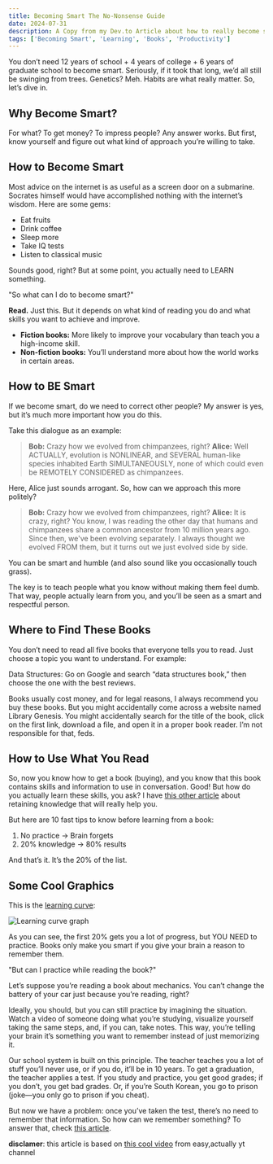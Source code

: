 ```yaml
---
title: Becoming Smart The No-Nonsense Guide
date: 2024-07-31
description: A Copy from my Dev.to Article about how to really become smart
tags: ['Becoming Smart', 'Learning', 'Books', 'Productivity']
---
```


You don’t need 12 years of school + 4 years of college + 6 years of graduate school to become smart. Seriously, if it
took that long, we’d all still be swinging from trees. Genetics? Meh. Habits are what really matter. So, let’s dive in.

## Why Become Smart?

For what? To get money? To impress people? Any answer works. But first, know yourself and figure out what kind of
approach you’re willing to take.

## How to Become Smart

Most advice on the internet is as useful as a screen door on a submarine. Socrates himself would have accomplished
nothing with the internet’s wisdom. Here are some gems:

- Eat fruits
- Drink coffee
- Sleep more
- Take IQ tests
- Listen to classical music

Sounds good, right? But at some point, you actually need to LEARN something.

"So what can I do to become smart?"

**Read.** Just this. But it depends on what kind of reading you do and what skills you want to achieve and improve.

- **Fiction books:** More likely to improve your vocabulary than teach you a high-income skill.
- **Non-fiction books:** You’ll understand more about how the world works in certain areas.

## How to BE Smart

If we become smart, do we need to correct other people? My answer is yes, but it’s much more important how you do this.

Take this dialogue as an example:

> **Bob:** Crazy how we evolved from chimpanzees, right? **Alice:** Well ACTUALLY, evolution is NONLINEAR, and SEVERAL
> human-like species inhabited Earth SIMULTANEOUSLY, none of which could even be REMOTELY CONSIDERED as chimpanzees.

Here, Alice just sounds arrogant. So, how can we approach this more politely?

> **Bob:** Crazy how we evolved from chimpanzees, right? **Alice:** It is crazy, right? You know, I was reading the
> other day that humans and chimpanzees share a common ancestor from 10 million years ago. Since then, we've been
> evolving separately. I always thought we evolved FROM them, but it turns out we just evolved side by side.

You can be smart and humble (and also sound like you occasionally touch grass).

The key is to teach people what you know without making them feel dumb. That way, people actually learn from you, and
you’ll be seen as a smart and respectful person.

## Where to Find These Books

You don’t need to read all five books that everyone tells you to read. Just choose a topic you want to understand. For
example:

Data Structures: Go on Google and search “data structures book,” then choose the one with the best reviews.

Books usually cost money, and for legal reasons, I always recommend you buy these books. But you might accidentally come
across a website named Library Genesis. You might accidentally search for the title of the book, click on the first
link, download a file, and open it in a proper book reader. I’m not responsible for that, feds.

## How to Use What You Read

So, now you know how to get a book (buying), and you know that this book contains skills and information to use in
conversation. Good! But how do you actually learn these skills, you ask? I have
[this other article](https://dev.to/yanpi/how-to-never-forget-mastering-the-art-of-retaining-knowledge-531h) about
retaining knowledge that will really help you.

But here are 10 fast tips to know before learning from a book:

1. No practice -> Brain forgets
2. 20% knowledge -> 80% results

And that’s it. It’s the 20% of the list.

## Some Cool Graphics

This is the [learning curve](https://www.valamis.com/hub/learning-curve):

![Learning curve graph](https://dev-to-uploads.s3.amazonaws.com/uploads/articles/hwph3kar4umtqbvtyzhr.png)

As you can see, the first 20% gets you a lot of progress, but YOU NEED to practice. Books only make you smart if you
give your brain a reason to remember them.

"But can I practice while reading the book?"

Let’s suppose you’re reading a book about mechanics. You can’t change the battery of your car just because you’re
reading, right?

Ideally, you should, but you can still practice by imagining the situation. Watch a video of someone doing what you’re
studying, visualize yourself taking the same steps, and, if you can, take notes. This way, you’re telling your brain
it’s something you want to remember instead of just memorizing it.

Our school system is built on this principle. The teacher teaches you a lot of stuff you’ll never use, or if you do,
it’ll be in 10 years. To get a graduation, the teacher applies a test. If you study and practice, you get good grades;
if you don’t, you get bad grades. Or, if you’re South Korean, you go to prison (joke—you only go to prison if you
cheat).

But now we have a problem: once you’ve taken the test, there’s no need to remember that information. So how can we
remember something? To answer that, check
[this article](https://dev.to/yanpi/how-to-never-forget-mastering-the-art-of-retaining-knowledge-531h).

**disclamer**: this article is based on [this cool video](https://www.youtube.com/watch?v=C5OJJD3Eytk) from
easy,actually yt channel
